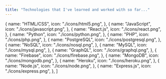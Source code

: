 ```yaml
---
title: "Technologies that I've learned and worked with so far..."
---
```


  {
    name: "HTML/CSS",
    icon: "./icons/html5.png",
  },
  {
    name: "JavaScript",
    icon: "./icons/javascript.png",
  },
  {
    name: "React.js",
    icon: "./icons/react.png",
  },
  {
    name: "Python",
    icon: "./icons/python.png",
  },
  {
    name: "PHP",
    icon: "./icons/php.png",
  },
  {
    name: "PostgreSQL",
    icon: "./icons/postgresql.png",
  },
  {
    name: "NoSQL",
    icon: "./icons/nosql.png",
  },
  {
    name: "MySQL",
    icon: "./icons/mysql.png",
  },
  {
    name: "GraphQL",
    icon: "./icons/graphql.png",
  },
  {
    name: "Firebase",
    icon: "./icons/firebase.png",
  },
  {
    name: "MongoDB",
    icon: "./icons/mongodb.png",
  },
  {
    name: "Heroku",
    icon: "./icons/heroku.png",
  },
  {
    name: "Node.js",
    icon: "./icons/node.png",
  },
  {
    name: "Express.js",
    icon: "./icons/express.png",
  },
]
